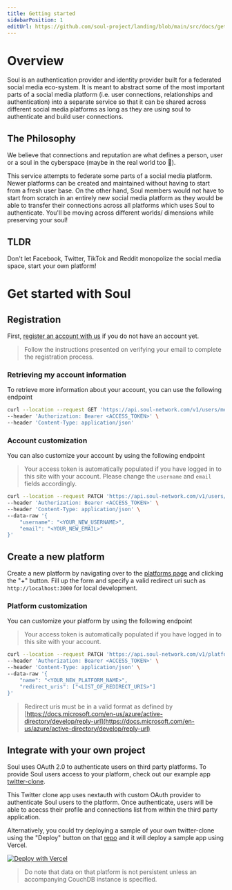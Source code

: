 ```yaml
---
title: Getting started
sidebarPosition: 1
editUrl: https://github.com/soul-project/landing/blob/main/src/docs/getting-started.mdx
---
```


# Overview

Soul is an authentication provider and identity provider built for a federated social media eco-system.
It is meant to abstract some of the most important parts of a social media platform
(i.e. user connections, relationships and authentication) into a separate service so that it can be
shared across different social media platforms as long as they are using soul to authenticate and
build user connections.

## The Philosophy

We believe that connections and reputation are what defines a person, user or a soul in the cyberspace (maybe in the real world too 🤔).

This service attempts to federate some parts of a social media platform.
Newer platforms can be created and maintained without having to start from a fresh user base.
On the other hand, Soul members would not have to start from scratch in an entirely new social media platform as
they would be able to transfer their connections across all platforms which uses Soul to authenticate.
You'll be moving across different worlds/ dimensions while preserving your soul!

## TLDR

Don't let Facebook, Twitter, TikTok and Reddit monopolize the social media space, start your own platform!

# Get started with Soul

## Registration

First, [register an account with us](https://login.soul-network.com/register) if you do not have an account yet.

> Follow the instructions presented on verifying your email to complete the registration process.

### Retrieving my account information

To retrieve more information about your account, you can use the following endpoint

```bash
curl --location --request GET 'https://api.soul-network.com/v1/users/me' \
--header 'Authorization: Bearer <ACCESS_TOKEN>' \
--header 'Content-Type: application/json'
```

### Account customization

You can also customize your account by using the following endpoint

> Your access token is automatically populated if you have logged in to this site with your account. Please change the `username` and `email` fields
> accordingly.

```bash
curl --location --request PATCH 'https://api.soul-network.com/v1/users/me' \
--header 'Authorization: Bearer <ACCESS_TOKEN>' \
--header 'Content-Type: application/json' \
--data-raw '{
    "username": "<YOUR_NEW_USERNAME>",
    "email": "<YOUR_NEW_EMAIL>"
}'
```

## Create a new platform

Create a new platform by navigating over to the [platforms page](/my-platforms) and clicking the "+" button. Fill up the form
and specify a valid redirect uri such as `http://localhost:3000` for local development.

### Platform customization

You can customize your platform by using the following endpoint

> Your access token is automatically populated if you have logged in to this site with your account.

```bash
curl --location --request PATCH 'https://api.soul-network.com/v1/platforms/<YOUR_PLATFORM_ID>' \
--header 'Authorization: Bearer <ACCESS_TOKEN>' \
--header 'Content-Type: application/json' \
--data-raw '{
    "name": "<YOUR_NEW_PLATFORM_NAME>",
    "redirect_uris": ["<LIST_OF_REDIRECT_URIS>"]
}'
```

> Redirect uris must be in a valid format as defined by
> [https://docs.microsoft.com/en-us/azure/active-directory/develop/reply-url](https://docs.microsoft.com/en-us/azure/active-directory/develop/reply-url)

## Integrate with your own project

Soul uses OAuth 2.0 to authenticate users on third party platforms.
To provide Soul users access to your platform, check out our example app [twitter-clone](https://github.com/soul-project/twitter-clone).

This Twitter clone app uses nextauth with custom OAuth provider to authenticate Soul users to the platform. Once authenticate, users will be able to acecss
their profile and connections list from within the third party application.

Alternatively, you could try deploying a sample of your own twitter-clone using the
"Deploy" button on that [repo](https://github.com/soul-project/twitter-clone)
and it will deploy a sample app using Vercel.

[![Deploy with Vercel](https://vercel.com/button)](https://vercel.com/new/clone?repository-url=https%3A%2F%2Fgithub.com%2Fsoul-project%2Ftwitter-clone%2Ftree%2Fmain&env=SOUL_PLATFORM_ID,NEXTAUTH_SECRET,NEXTAUTH_URL,DB_NAME)

> Do note that data on that platform is not persistent
> unless an accompanying CouchDB instance is specified.
